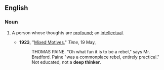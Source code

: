 ==English==

===Noun===
{{en-noun|head=[[deep]] [[thinker]]}}

# {{context|idiomatic}} A person whose thoughts are [[profound]]; an [[intellectual]].
#* '''1923''', "[http://www.time.com/time/magazine/article/0,9171,715454,00.html Mixed Motives]," ''Time'', 19 May,
#*: THOMAS PAINE. "Oh what fun it is to be a rebel," says Mr. Bradford. Paine "was a commonplace rebel, entirely practical." Not educated, not a '''deep thinker'''.